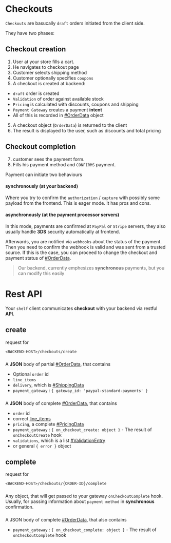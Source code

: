 # Checkouts

`Checkouts` are basucally `draft` orders initiated from the client side.

They have two phases:

## Checkout creation
1. User at your store fills a cart.
2. He navigates to checkout page
3. Customer selects shipping method
3. Customer optionally specifies `coupons`
4. A checkout is created at backend:
  * `draft` order is created
  * `Validation` of order against available stock
  * `Pricing` is calculated with discounts, coupons and shipping
  * `Payment Gateway` creates a payment **intent**
  * All of this is recorded in [#OrderData](schema/defintions#OrderData) object
5. A checkout object (`OrderData`) is returned to the client
6. The result is displayed to the user, such as discounts and total pricing

## Checkout completion
7. customer sees the payment form. 
8. Fills his payment method and `CONFIRMS` payment. 

Payment can initiate two behaviours

#### synchronously (at your backend)

Where you try to confirm the `authorization` / `capture` with possibly some payload
from the frontend. This is eager mode. It has pros and cons.

#### asynchronously (at the payment processor servers)

In this mode, payments are confirmed at `PayPal` or `Stripe` servers, they also
usually handle **3DS** security automatically at frontend.

Afterwards, you are notified via `webhooks` about the status of the payment.
Then you need to confirm the webhook is valid and was sent from a trusted source.
If this is the case, you can proceed to change the checkout and payment status of
[#OrderData](schema/defintions#OrderData).

> Our backend, currently emphesizes **synchronous** payments, but you can modify this easily


# Rest API
Your `shelf` client communicates **checkout** with your backend via restful **API**.

## <Purple c='Checkout' /> create

<Purple c='POST'/> request for <Lime c='/checkouts/create'/>
```
<BACKEND-HOST>/checkouts/create
```

### <Purple c='Request BODY' className='text-xl mt-5' />
A **JSON** body of partial [#OrderData](schema/defintions#OrderData), that
contains 
- Optional `order` id
- `line_items`
- `delivery`, which is [#ShippingData](schema/defintions#ShippingData)
- `payment_gateway` : `{ gateway_id: 'paypal-standard-payments' }`

### <Purple c='Return' className='text-xl mt-5' />
A **JSON** body of complete [#OrderData](schema/defintions#OrderData), that
contains 
- `order` id
- correct [line_items](schema/defintions#LineItem)
- `pricing`,  a complete [#PricingData](schema/defintions#PricingData)
- `payment_gateway` : `{ on_checkout_create: object }` - The result of `onCheckoutCreate` hook
- `validations`, which is a list [#ValidationEntry](schema/defintions#ValidationEntry)
- or general `{ error }` object


## <Purple c='Checkout' /> complete

<Purple c='POST'/> request for <Lime c='/checkouts/{order-id}/complete'/>
```
<BACKEND-HOST>/checkouts/{ORDER-ID}/complete
```

### <Purple c='Request BODY' className='text-xl mt-5' />
Any object, that will get passed to your gateway `onCheckoutComplete` hook.
Usually, for passing information about `payment method` in **synchronous** confirmation.


### <Purple c='Return' className='text-xl mt-5' />
A JSON body of complete [#OrderData](schema/defintions#OrderData), that
also contains 
- `payment_gateway` : `{ on_checkout_complete: object }` - The result of `onCheckoutComplete` hook

